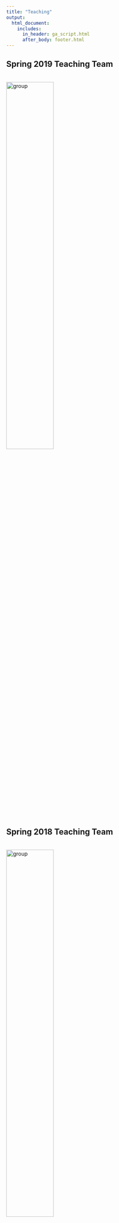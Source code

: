```yaml
---
title: "Teaching"
output:
  html_document:
    includes:
      in_header: ga_script.html
      after_body: footer.html
---
```


<link rel="stylesheet" href="academicons.css"/>
<link rel="stylesheet" href="styles.css" type="text/css">

## Spring 2019 Teaching Team
<br><img src="images/group_2019.jpg" alt="group" style="width:50%"><br>

## Spring 2018 Teaching Team
<br><img src="images/group_2018.jpg" alt="group" style="width:50%"><br>

## Current courses

* Summer 2019: Writing a Successful NIH Grant Application (co-taught, 25 students) 

<br>

## Past courses
* Spring 2016 - 2019: Analysis of Categorical Data (170-200 students)  

* Fall 2018: Research Methods and Applications: Quantitative Foundations  

* Summer 2017, 2018: Writing a Successful NIH Grant Application (co-taught, 30 students)  

* Summer 2010, 2011, 2012: Introduction to Biostatistical Methods (30-45 students) 

<br>

## Other selected lectures

2018:

* *Using Survey Data to Understand the Impact of Medical Marijuana Laws.* Oral presentation at workshop on Epidemiology and Public Health Research Methods, College on Problems of Drug Dependence Annual Meeting, San Diego, CA. [Slides](downloads/mauro_cpdd_june2018.pdf)

* *Getting Started with R (Part 1 and Part 2).* Mini-course sponsored by the Irving Institute for Clinical and Translational Research - Biostatistics, Epidemiology and Research Design Resource at Columbia University [(BERD)](http://irvinginstitute.columbia.edu/resources/biostatistics.html), New York, NY. [Slides Part 1](downloads/R_Minicourse1.pdf); [Slides Part 2](downloads/R_Minicourse2.pdf)

* *Getting Started with SAS (Part 1 and Part 2).* Mini-course sponsored by the Irving Institute for Clinical and Translational Research - Biostatistics, Epidemiology and Research Design Resource at Columbia University [(BERD)](http://irvinginstitute.columbia.edu/resources/biostatistics.html), New York, NY. [Slides Part 1](downloads/SAS_Minicourse1.pdf); [Slides Part 2](downloads/SAS_Minicourse2.pdf)

2017:

* *What to Expect From your Statistical Reviewer.* Oral Presentation at the Biostatistics in Action: Tips for Clinical Researchers Lecture Series sponsored by the Irving Institute for Clinical and Translational Research - Biostatistics, Epidemiology and Research Design Resource [(BERD)](http://irvinginstitute.columbia.edu/resources/biostatistics.html) at Columbia University, New York, NY. [Video](https://youtu.be/kK787j6j6BQ)

2015:

* *Logistic Regression with SAS.* Lecture at the NYC DOHMH Cross-Cutting Data Analysis Meeting. [Slides](downloads/cmauro_LogRegres_SAS.pdf)